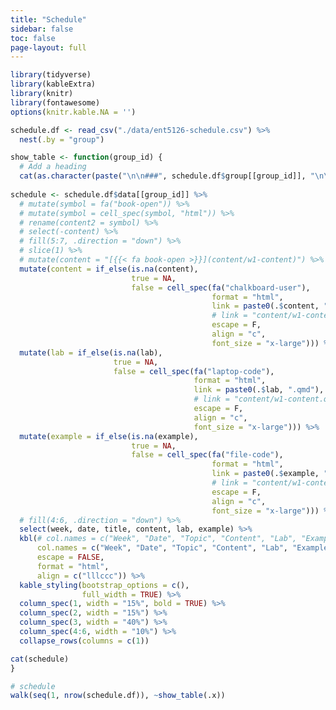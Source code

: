 ```yaml
---
title: "Schedule"
sidebar: false
toc: false
page-layout: full
---
```


```r
library(tidyverse)
library(kableExtra)
library(knitr)
library(fontawesome)
options(knitr.kable.NA = '')

schedule.df <- read_csv("./data/ent5126-schedule.csv") %>%
  nest(.by = "group")

show_table <- function(group_id) {
  # Add a heading
  cat(as.character(paste("\n\n###", schedule.df$group[[group_id]], "\n\n")))
  
schedule <- schedule.df$data[[group_id]] %>%
  # mutate(symbol = fa("book-open")) %>%
  # mutate(symbol = cell_spec(symbol, "html")) %>%
  # rename(content2 = symbol) %>%
  # select(-content) %>%
  # fill(5:7, .direction = "down") %>%
  # slice(1) %>%
  # mutate(content = "[{{< fa book-open >}}](content/w1-content)") %>%
  mutate(content = if_else(is.na(content), 
                           true = NA,
                           false = cell_spec(fa("chalkboard-user"),
                                             format = "html",
                                             link = paste0(.$content, ".qmd"),
                                             # link = "content/w1-content.qmd",
                                             escape = F,
                                             align = "c",
                                             font_size = "x-large"))) %>%
  mutate(lab = if_else(is.na(lab),
                       true = NA,
                       false = cell_spec(fa("laptop-code"),
                                         format = "html",
                                         link = paste0(.$lab, ".qmd"),
                                         # link = "content/w1-content.qmd",
                                         escape = F,
                                         align = "c",
                                         font_size = "x-large"))) %>%
  mutate(example = if_else(is.na(example),
                           true = NA,
                           false = cell_spec(fa("file-code"),
                                             format = "html",
                                             link = paste0(.$example, ".qmd"),
                                             # link = "content/w1-content.qmd",
                                             escape = F,
                                             align = "c",
                                             font_size = "x-large"))) %>%
  # fill(4:6, .direction = "down") %>%
  select(week, date, title, content, lab, example) %>%
  kbl(# col.names = c("Week", "Date", "Topic", "Content", "Lab", "Example"),
      col.names = c("Week", "Date", "Topic", "Content", "Lab", "Example"),
      escape = FALSE,
      format = "html",
      align = c("lllccc")) %>%
  kable_styling(bootstrap_options = c(),
                full_width = TRUE) %>%
  column_spec(1, width = "15%", bold = TRUE) %>%
  column_spec(2, width = "15%") %>%
  column_spec(3, width = "40%") %>%
  column_spec(4:6, width = "10%") %>%
  collapse_rows(columns = c(1))

cat(schedule)
}


```

```r
# schedule
walk(seq(1, nrow(schedule.df)), ~show_table(.x))
```
